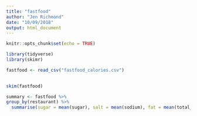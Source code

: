 ```yaml
---
title: "fastfood"
author: "Jen Richmond"
date: "10/09/2018"
output: html_document
---
```


```r
knitr::opts_chunk$set(echo = TRUE)
```
```r
library(tidyverse)
library(skimr)
```

```r
fastfood <- read_csv("fastfood_calories.csv") 
 
```

```r
skim(fastfood)
```



```r
summary <- fastfood %>% 
group_by(restaurant) %>% 
  summarise(sugar = mean(sugar), salt = mean(sodium), fat = mean(total_fat), calories = mean(calories))
```

